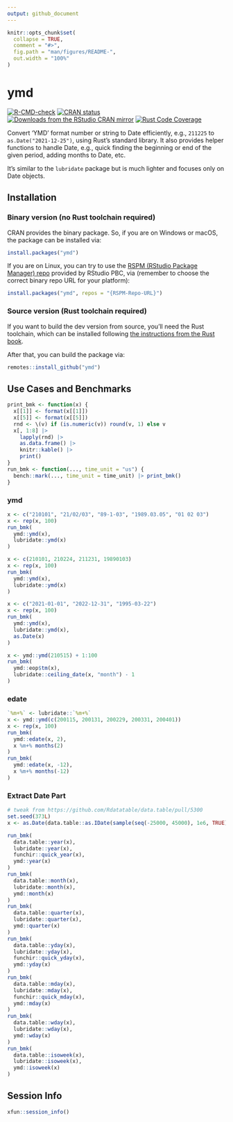 ```yaml
---
output: github_document
---
```


<!-- README.md is generated  from README.Rmd. Please edit that file -->

```r
knitr::opts_chunk$set(
  collapse = TRUE,
  comment = "#>",
  fig.path = "man/figures/README-",
  out.width = "100%"
)
```

# ymd

<!-- badges: start -->
[![R-CMD-check](https://github.com/shrektan/ymd/workflows/R-CMD-check/badge.svg)](https://github.com/shrektan/ymd/actions)
[![CRAN status](https://www.r-pkg.org/badges/version/ymd)](https://CRAN.R-project.org/package=ymd)
[![Downloads from the RStudio CRAN mirror](https://cranlogs.r-pkg.org/badges/ymd)](https://cran.r-project.org/package=ymd)
[![Rust Code Coverage](https://coveralls.io/repos/github/shrektan/ymd/badge.svg?branch=main)](https://coveralls.io/github/shrektan/ymd?branch=main)
<!-- badges: end -->

Convert 'YMD' format number or string to Date efficiently, e.g., `211225` to `as.Date("2021-12-25")`, using Rust's standard library.
It also provides helper functions to handle Date, e.g., quick finding the beginning or end of the given period, adding months to Date, etc.

It's similar to the `lubridate` package but is much lighter and focuses only on Date objects.

## Installation

### Binary version (no Rust toolchain required)

CRAN provides the binary package. So, if you are on Windows or macOS, the package can be installed via:

```r
install.packages("ymd")
```

If you are on Linux, you can try to use the [RSPM (RStudio Package Manager) repo](https://packagemanager.rstudio.com)
provided by RStudio PBC, via (remember to choose the correct binary repo URL for your platform):

```r
install.packages("ymd", repos = "{RSPM-Repo-URL}")
```

### Source version (Rust toolchain required)

If you want to build the dev version from source, you'll need the Rust toolchain, which
can be installed following [the instructions from the Rust book](https://doc.rust-lang.org/book/ch01-01-installation.html).

After that, you can build the package via:

```r
remotes::install_github("ymd")
```

## Use Cases and Benchmarks

```r
print_bmk <- function(x) {
  x[[1]] <- format(x[[1]])
  x[[5]] <- format(x[[5]])
  rnd <- \(v) if (is.numeric(v)) round(v, 1) else v
  x[, 1:8] |>
    lapply(rnd) |>
    as.data.frame() |>
    knitr::kable() |>
    print()
}
run_bmk <- function(..., time_unit = "us") {
  bench::mark(..., time_unit = time_unit) |> print_bmk()
}
```

### ymd

```r
x <- c("210101", "21/02/03", "89-1-03", "1989.03.05", "01 02 03")
x <- rep(x, 100)
run_bmk(
  ymd::ymd(x),
  lubridate::ymd(x)
)

x <- c(210101, 210224, 211231, 19890103)
x <- rep(x, 100)
run_bmk(
  ymd::ymd(x),
  lubridate::ymd(x)
)

x <- c("2021-01-01", "2022-12-31", "1995-03-22")
x <- rep(x, 100)
run_bmk(
  ymd::ymd(x),
  lubridate::ymd(x),
  as.Date(x)
)

x <- ymd::ymd(210515) + 1:100
run_bmk(
  ymd::eop$tm(x),
  lubridate::ceiling_date(x, "month") - 1
)
```


### edate

```r
`%m+%` <- lubridate::`%m+%`
x <- ymd::ymd(c(200115, 200131, 200229, 200331, 200401))
x <- rep(x, 100)
run_bmk(
  ymd::edate(x, 2),
  x %m+% months(2)
)
run_bmk(
  ymd::edate(x, -12),
  x %m+% months(-12)
)
```

### Extract Date Part

```r
# tweak from https://github.com/Rdatatable/data.table/pull/5300
set.seed(373L)
x <- as.Date(data.table::as.IDate(sample(seq(-25000, 45000), 1e6, TRUE)))

run_bmk(
  data.table::year(x),
  lubridate::year(x),
  funchir::quick_year(x),
  ymd::year(x)
)
run_bmk(
  data.table::month(x),
  lubridate::month(x),
  ymd::month(x)
)
run_bmk(
  data.table::quarter(x),
  lubridate::quarter(x),
  ymd::quarter(x)
)
run_bmk(
  data.table::yday(x),
  lubridate::yday(x),
  funchir::quick_yday(x),
  ymd::yday(x)
)
run_bmk(
  data.table::mday(x),
  lubridate::mday(x),
  funchir::quick_mday(x),
  ymd::mday(x)
)
run_bmk(
  data.table::wday(x),
  lubridate::wday(x),
  ymd::wday(x)
)
run_bmk(
  data.table::isoweek(x),
  lubridate::isoweek(x),
  ymd::isoweek(x)
)
```

## Session Info

```r
xfun::session_info()
```
